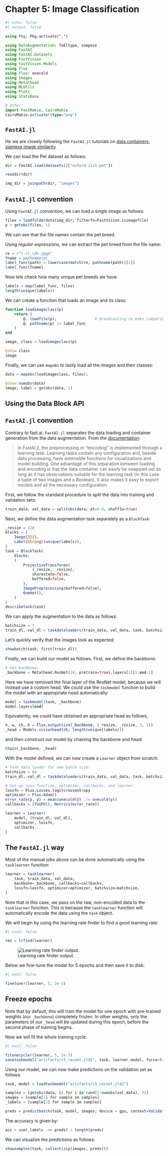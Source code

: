 # Chapter 5: Image Classification

```julia
#| echo: false
#| output: false

using Pkg; Pkg.activate(".")

using DataAugmentation: ToEltype, compose
using FastAI
using FastAI.Datasets
using FastVision
using FastVision.Models
using Flux
using Flux: onecold
using Images
using Metalhead
using MLUtils
using Plots
using StatsBase

# Other:
import FastMakie, CairoMakie
CairoMakie.activate!(type="png")
```

::: {.callout-note}

## `FastAI.jl`

He we are closely following the `FastAI.jl` tutorials on [data containers](https://fluxml.ai/FastAI.jl/dev/FastAI@dev/doc/docs/data_containers.md.html), [siamese image similarity](https://fluxml.ai/FastAI.jl/dev/FastAI@dev/doc/docs/notebooks/siamese.ipynb.html)

:::

We can load the Pet dataset as follows:

```julia
dir = FastAI.load(datasets()["oxford-iiit-pet"])
```

```julia
readdir(dir)
```

```julia
img_dir = joinpath(dir, "images")
```

::: {.callout-tip}

## `FastAI.jl` convention

Using `FastAI.jl` convention, we can load a single image as follows:

```julia
files = loadfolderdata(img_dir; filterfn=FastVision.isimagefile)
p = getobs(files, 1)
```

We can see that the file names contain the pet breed. 

:::

Using *regular expressions*, we can extract the pet breed from the file name:

```julia
re = r"(.+)_\d+.jpg$"
fname = pathname(p)
label_func(path) = lowercase(match(re, pathname(path))[1])
label_func(fname)
```

Now lets check how many unique pet breeds we have:

```julia
labels = map(label_func, files)
length(unique(labels))
```

We can create a function that loads an image and its class:

```julia
function loadimageclass(p)
    return (
        @. loadfile(p),                 # broadcasting to make compatible with minibatching
        @. pathname(p) |> label_func
    )
end

image, class = loadimageclass(p)

@show class
image
```

Finally, we can use `mapobs` to lazily load all the images and their classes:

```julia
data = mapobs(loadimageclass, files);
```

```julia
@show numobs(data)
image, label = getobs(data, 1)
```

## Using the Data Block API

::: {.callout-warning}

## `FastAI.jl` convention

Contrary to fast.ai, `FastAI.jl` separates the data loading and container generation from the data augmentation. From the [documentation](https://fluxml.ai/FastAI.jl/dev/FastAI@dev/doc/docs/notebooks/siamese.ipynb.html):

> In FastAI.jl, the preprocessing or "encoding" is implemented through a learning task. Learning tasks contain any configuration and, beside data processing, have extensible functions for visualizations and model building. One advantage of this separation between loading and encoding is that the data container can easily be swapped out as long as it has observations suitable for the learning task (in this case a tuple of two images and a Boolean). It also makes it easy to export models and all the necessary configuration.

:::

First, we follow the standard procedure to split the data into training and validation sets:

```julia
train_data, val_data = splitobs(data; at=0.8, shuffle=true)
```

Next, we define the data augmentation task separately as a `BlockTask`:

```julia
_resize = 128
blocks = (
    Image{2}(),
    Label{String}(unique(labels)),
)
task = BlockTask(
    blocks,
    (   
        ProjectiveTransforms(
            (_resize, _resize), 
            sharestate=false,
            buffered=false,
        ),
        ImagePreprocessing(buffered=false),
        OneHot(),
    )
)
describetask(task)
```

We can apply the augmentation to the data as follows:

```julia
batchsize = 3
train_dl, val_dl = taskdataloaders(train_data, val_data, task, batchsize)
```

Let's quickly verify that the images look as expected:

```julia
showbatch(task, first(train_dl))
```

Finally, we can build our model as follows. First, we define the backbone:

```julia
# Get backbone:
_backbone = Metalhead.ResNet(18, pretrain=true).layers[1][1:end-1]
```

Here we have removed the final layer of the ResNet model, because we will instead use a custom head. We could use the `taskmodel` function to build the model with an appropriate head automatically:

```julia
model = taskmodel(task, _backbone)
model.layers[end]
```

Equivalently, we could have obtained an appropriate head as follows,

```julia
h, w, ch, b = Flux.outputsize(_backbone, (_resize, _resize, 3, 1))
_head = Models.visionhead(ch, length(unique(labels)))
```

and then construct our model by chaining the backbone and head:

```julia
Chain(_backbone, _head)
```

With the model defined, we can now create a `Learner` object from scratch:

```julia

# Task data loader for new batch size:
batchsize = 64
train_dl, val_dl = taskdataloaders(train_data, val_data, task, batchsize)

# Set up loss function, optimizer, callbacks, and learner:
lossfn = Flux.Losses.logitcrossentropy
optimizer = Flux.Adam()
error_rate(ŷ, y) = mean(onecold(ŷ) .!= onecold(y)) 
callbacks = [ToGPU(), Metrics(error_rate)]

learner = Learner(
    model, (train_dl, val_dl),
    optimizer, lossfn,
    callbacks...
)
```


::: {.callout-tip}

## The `FastAI.jl` way

Most of the manual jobs above can be done automatically using the `tasklearner` function:

```julia
learner = tasklearner(
    task, train_data, val_data; 
    backbone=_backbone, callbacks=callbacks,
    lossfn=lossfn, optimizer=optimizer, batchsize=batchsize,
)
```

Note that in this case, we pass on the raw, non-encoded data to the `tasklearner` function. This is because the `tasklearner` function will automatically encode the data using the `task` object.

:::

We will begin by using the learning rate finder to find a good learning rate:

```julia
#| eval: false

res = lrfind(learner)
```

![Learning rate finder output.](../www/c5_lr.png){#fig-lr-finder}


Below we fine-tune the model for 5 epochs and then save it to disk:

```julia
#| eval: false

finetune!(learner, 5, 2e-3)
```

::: {.callout-note}

## Freeze epochs

Note that by default, this will train the model for one epoch with pre-trained weights (our `_backbone`) completely frozen. In other weights, only the parameters of our `_head` will be updated during this epoch, before the second phase of training begins.

:::

Now we will fit the whole training cycle:

```julia
#| eval: false

fitonecycle!(learner, 5, 2e-3)
savetaskmodel("artifacts/c5_resnet.jld2", task, learner.model, force=true)
```

Using our model, we can now make predictions on the validation set as follows:

```julia
task, model = loadtaskmodel("artifacts/c5_resnet.jld2")

samples = [getobs(data, i) for i in rand(1:numobs(val_data), 3)]
images = [sample[1] for sample in samples]
_labels = [sample[2] for sample in samples]

preds = predictbatch(task, model, images; device = gpu, context=Validation())
```

The accuracy is given by:

```julia
acc = sum(_labels .== preds) / length(preds)
```

We can visualize the predictions as follows:

```julia
showsamples(task, collect(zip(images, preds)))
```

